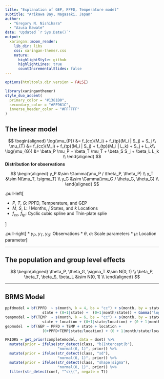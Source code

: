 ```yaml
---
title: "Explanation of GEP, PPFD, Temperature model"
subtitle: "Arikawa Bay, Nagasaki, Japan"  
author: 
  - "Gregory N. Nishihara"
  - "Azusa Kawate"
date: 'Updated `r Sys.Date()`'
output:
  xaringan::moon_reader:
    lib_dir: libs
    css: xaringan-themer.css
    nature:
      highlightStyle: github
      highlightLines: true
      countIncrementalSlides: false
---
```


```r
options(htmltools.dir.version = FALSE)
```

```r
library(xaringanthemer)
style_duo_accent(
  primary_color = "#1381B0",
  secondary_color = "#FF961C",
  inverse_header_color = "#FFFFFF"
)
```

## The linear model

$$
\begin{aligned}
\log(\mu_{P}) &= f_{cc}(M_i) + f_{tp}(M_i | S_j) + S_j \\
\mu_{T} &= f_{cc}(M_i) + f_{tp}(M_i | S_j) + f_{tp}(M_i | L_k) + S_j + L_k\\
\log(\mu_{G}) &=   \beta_P \mu_P + \beta_T \mu_T + \beta_S S_j + \beta_L L_k \\
\end{aligned}
$$
**Distribution for observations**

$$
\begin{aligned}
y_P &\sim \Gamma(\mu_P / \theta_P, \theta_P) \\
y_T &\sim N(\mu_T, \sigma_T) \\
y_G &\sim \Gamma(\mu_G / \theta_G, \theta_G) \\
\end{aligned}
$$

.pull-left[

* $P$, $T$, $G$: PPFD, Temperature, and GEP
* $M$, $S$, $L$: $i$ Months,  $j$ States, and $k$ Locations
* $f_{cc}$, $f_{tp}$: Cyclic cubic spline and Thin-plate splie

]

.pull-right[
* $y_P$, $y_T$, $y_G$: Observations
* $\theta$, $\sigma$: Scale parameters
* $\mu$:  Location parameter
]

---

## The population and group level effects

$$
\begin{aligned}
\theta_P, \theta_G, \sigma_T       &\sim N(0, 1) \\
\beta_P, \beta_T, \beta_S, \beta_L &\sim N(0, 1) \\
\end{aligned}
$$

---

## BRMS Model

```r
ppfdmodel = bf(PPFD  ~ s(month, k = 4, bs = "cc") + s(month, by = state) + 
                 state + (0+1|state) +  (0+1|month/state)) + Gamma("log")
tempmodel = bf(TEMP  ~ s(month, k = 6, bs = "cc") + s(month, by = state) + s(month, by = location) + 
                 state + location + (0+1|state/location) + (0 + 1|month/state/location)) + gaussian()
gepmodel  = bf(GEP ~ PPFD + TEMP + state + location + 
                 (0+PPFD+TEMP|state/location) + (0 + 1|month/state/location)) + Gamma("log")
```


```r

PRIORS = get_prior(completemodel, data = dset) %>% 
  mutate(prior = ifelse(str_detect(class, "b|Intercept|b"),
                        "normal(0, 1)", prior)) %>% 
  mutate(prior = ifelse(str_detect(class, "sd"),
                        "normal(0, 1)", prior)) %>% 
  mutate(prior = ifelse(str_detect(class, "shape|sigma"),
                        "normal(0, 1)", prior)) %>% 
  filter(str_detect(coef, "^s\\(", negate = T))

```


